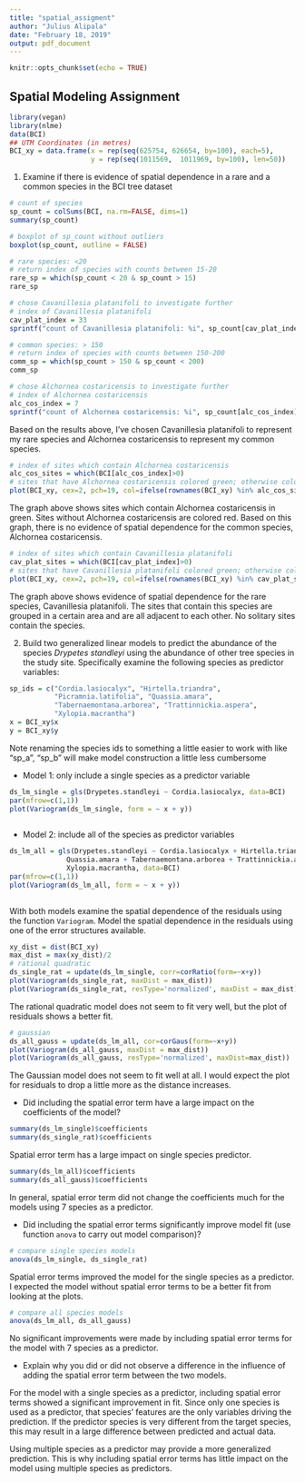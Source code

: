 ```yaml
---
title: "spatial_assigment"
author: "Julius Alipala"
date: "February 18, 2019"
output: pdf_document
---
```


```r
knitr::opts_chunk$set(echo = TRUE)
```

## Spatial Modeling Assignment

```r
library(vegan)
library(nlme)
data(BCI)
## UTM Coordinates (in metres)
BCI_xy = data.frame(x = rep(seq(625754, 626654, by=100), each=5), 
                    y = rep(seq(1011569,  1011969, by=100), len=50))
```

1) Examine if there is evidence of spatial dependence in a rare and a common
species in the BCI tree dataset

```r
# count of species
sp_count = colSums(BCI, na.rm=FALSE, dims=1)
summary(sp_count)

# boxplot of sp_count without outliers
boxplot(sp_count, outline = FALSE)

# rare species: <20
# return index of species with counts between 15-20
rare_sp = which(sp_count < 20 & sp_count > 15)
rare_sp

# chose Cavanillesia platanifoli to investigate further
# index of Cavanillesia platanifoli
cav_plat_index = 33
sprintf("count of Cavanillesia platanifoli: %i", sp_count[cav_plat_index])

# common species: > 150
# return index of species with counts between 150-200
comm_sp = which(sp_count > 150 & sp_count < 200)
comm_sp

# chose Alchornea costaricensis to investigate further
# index of Alchornea costaricensis
alc_cos_index = 7
sprintf("count of Alchornea costaricensis: %i", sp_count[alc_cos_index])

```

Based on the results above, I've chosen Cavanillesia platanifoli to represent my rare species and Alchornea costaricensis to represent my common species.

```r
# index of sites which contain Alchornea costaricensis
alc_cos_sites = which(BCI[alc_cos_index]>0)
# sites that have Alchornea costaricensis colored green; otherwise colored red
plot(BCI_xy, cex=2, pch=19, col=ifelse(rownames(BCI_xy) %in% alc_cos_sites,'green', 'red'))


```

The graph above shows sites which contain Alchornea costaricensis in green. Sites without Alchornea costaricensis are colored red. Based on this graph, there is no evidence of spatial dependence for the common species, Alchornea costaricensis. 

```r
# index of sites which contain Cavanillesia platanifoli
cav_plat_sites = which(BCI[cav_plat_index]>0)
# sites that have Cavanillesia platanifoli colored green; otherwise colored red
plot(BCI_xy, cex=2, pch=19, col=ifelse(rownames(BCI_xy) %in% cav_plat_sites,'green', 'red'))


```

The graph above shows evidence of spatial dependence for the rare species, Cavanillesia platanifoli. The sites that contain this species are grouped in a certain area and are all adjacent to each other. No solitary sites contain the species.

2) Build two generalized linear models to predict the abundance of the species
*Drypetes standleyi* using the abundance of other tree species in the study site.
Specifically examine the following species as predictor variables:

```r
sp_ids = c("Cordia.lasiocalyx", "Hirtella.triandra",
           "Picramnia.latifolia", "Quassia.amara",
           "Tabernaemontana.arborea", "Trattinnickia.aspera", 
           "Xylopia.macrantha")
x = BCI_xy$x
y = BCI_xy$y
```
Note renaming the species ids to something a little easier to work with like
"sp_a", "sp_b" will make model construction a little less cumbersome

* Model 1: only include a single species as a predictor variable
```r
ds_lm_single = gls(Drypetes.standleyi ~ Cordia.lasiocalyx, data=BCI)
par(mfrow=c(1,1))
plot(Variogram(ds_lm_single, form = ~ x + y))
  

```


* Model 2: include all of the species as predictor variables
```r
ds_lm_all = gls(Drypetes.standleyi ~ Cordia.lasiocalyx + Hirtella.triandra + Picramnia.latifolia + 
              Quassia.amara + Tabernaemontana.arborea + Trattinnickia.aspera +
              Xylopia.macrantha, data=BCI)
par(mfrow=c(1,1))
plot(Variogram(ds_lm_all, form = ~ x + y))
  

```

With both models examine the spatial dependence of the residuals using the 
function `Variogram`. Model the spatial dependence in the residuals using one
of the error structures available. 

```r
xy_dist = dist(BCI_xy)
max_dist = max(xy_dist)/2
# rational quadratic
ds_single_rat = update(ds_lm_single, corr=corRatio(form=~x+y))
plot(Variogram(ds_single_rat, maxDist = max_dist))
plot(Variogram(ds_single_rat, resType='normalized', maxDist = max_dist))
```

The rational quadratic model does not seem to fit very well, but the plot of residuals shows a better fit.

```r
# gaussian
ds_all_gauss = update(ds_lm_all, cor=corGaus(form=~x+y))
plot(Variogram(ds_all_gauss, maxDist = max_dist))
plot(Variogram(ds_all_gauss, resType='normalized', maxDist=max_dist))
```

The Gaussian model does not seem to fit well at all. I would expect the plot for residuals to drop a little more as the distance increases.


* Did including the spatial error term have a large impact on the coefficients
of the model?
```r
summary(ds_lm_single)$coefficients
summary(ds_single_rat)$coefficients

```
Spatial error term has a large impact on single species predictor.


```r
summary(ds_lm_all)$coefficients
summary(ds_all_gauss)$coefficients
```

In general, spatial error term did not change the coefficients much for the models using 7 species as a predictor.

* Did including the spatial error terms significantly improve model fit (use  function `anova` to carry out model comparison)?
```r
# compare single species models
anova(ds_lm_single, ds_single_rat)
```
Spatial error terms improved the model for the single species as a predictor. I expected the model without spatial error terms to be a better fit from looking at the plots.


```r
# compare all species models
anova(ds_lm_all, ds_all_gauss)
```
No significant improvements were made by including spatial error terms for the model with 7 species as a predictor.

* Explain why you did or did not observe a difference in the influence of adding the spatial error term between the two models.

For the model with a single species as a predictor, including spatial error terms showed a significant improvement in fit. Since only one species is used as a predictor, that species' features are the only variables driving the prediction. If the predictor species is very different from the target species, this may result in a large difference between predicted and actual data.

Using multiple species as a predictor may provide a more generalized prediction. This is why including spatial error terms has little impact on the model using multiple species as predictors.

